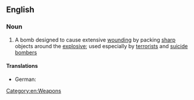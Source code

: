 ==English==

===Noun===
{{wikipedia}}
{{en-noun|sg=[[nail]] [[bomb]]}}

# A bomb designed to cause extensive [[wounding]] by packing [[sharp]] objects around the [[explosive]]; used especially by [[terrorist]]s and [[suicide bomber]]s

====Translations====
* German: {{t-|de|Nagelbombe|f}}

[[Category:en:Weapons]]